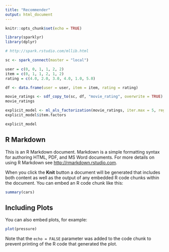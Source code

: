 ```yaml
---
title: "Recommender"
output: html_document
---
```


```r
knitr::opts_chunk$set(echo = TRUE)
```


```r
library(sparklyr)
library(dplyr)

# http://spark.rstudio.com/mllib.html
```

```r
sc <- spark_connect(master = "local")

user = c(0, 0, 1, 1, 2, 2)
item = c(0, 1, 1, 2, 1, 2)
rating = c(4.0, 2.0, 3.0, 4.0, 1.0, 5.0)

df <- data.frame(user = user, item = item, rating = rating)

movie_ratings <- sdf_copy_to(sc, df, "movie_rating", overwrite = TRUE)
movie_ratings

```


```r
explicit_model <- ml_als_factorization(movie_ratings, iter.max = 5, regularization.parameter = 0.01)
explicit_model$item.factors
```


```r
explicit_model
```


## R Markdown

This is an R Markdown document. Markdown is a simple formatting syntax for authoring HTML, PDF, and MS Word documents. For more details on using R Markdown see <http://rmarkdown.rstudio.com>.

When you click the **Knit** button a document will be generated that includes both content as well as the output of any embedded R code chunks within the document. You can embed an R code chunk like this:

```r
summary(cars)
```

## Including Plots

You can also embed plots, for example:

```r
plot(pressure)
```

Note that the `echo = FALSE` parameter was added to the code chunk to prevent printing of the R code that generated the plot.
